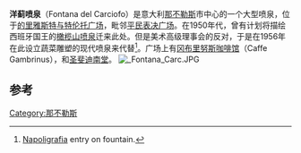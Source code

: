'''洋蓟喷泉'''（Fontana del Carciofo）是意大利[[那不勒斯|那不勒斯]]市中心的一个大型喷泉，位于[[的里雅斯特与特伦托广场|的里雅斯特与特伦托广场]]，毗邻[[平民表决广场|平民表决广场]]。在1950年代，曾有计划将描绘西班牙国王的[[橄榄山喷泉|橄榄山喷泉]]迁来此处。但是美术高级理事会的反对，于是在1956年在此设立蔬菜雕塑的现代喷泉来代替<ref>[http://www.napoligrafia.it/monumenti/fontane/carciofo/carciofo01.htm Napoligrafia] {{Wayback|url=http://www.napoligrafia.it/monumenti/fontane/carciofo/carciofo01.htm |date=20201128021757 }} entry on fountain.</ref>。广场上有[[冈布里努斯咖啡馆|冈布里努斯咖啡馆]]（Caffe Gambrinus），和[[圣斐迪南堂_(那不勒斯)|圣斐迪南堂]]。
[[File:_Fontana_Carc.JPG|thumb]]
{{coord|40.501300|14.145530|display=title}}

==参考==
{{Reflist}}

{{那不勒斯地标}}

[[Category:那不勒斯|Category:那不勒斯]]